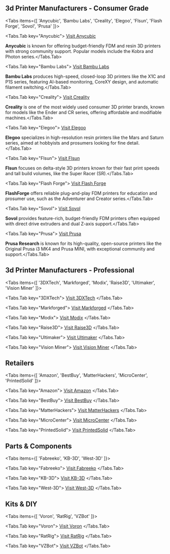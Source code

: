 ## 3d Printer Manufacturers - Consumer Grade


<Tabs items={[
  'Anycubic',
  'Bambu Labs',
  'Creality',
  'Elegoo',
  'Flsun',
  'Flash Forge',
  'Sovol',
  'Prusa'
]}>

<Tabs.Tab key="Anycubic">
[Visit Anycubic](URL_PLACEHOLDER)

**Anycubic** is known for offering budget-friendly FDM and resin 3D printers with strong community support. Popular models include the Kobra and Photon series.</Tabs.Tab>

<Tabs.Tab key="Bambu Labs">
[Visit Bambu Labs](URL_PLACEHOLDER)

**Bambu Labs** produces high-speed, closed-loop 3D printers like the X1C and P1S series, featuring AI-based monitoring, CoreXY design, and automatic filament switching.</Tabs.Tab>

<Tabs.Tab key="Creality">
[Visit Creality](URL_PLACEHOLDER)

**Creality** is one of the most widely used consumer 3D printer brands, known for models like the Ender and CR series, offering affordable and modifiable machines.</Tabs.Tab>

<Tabs.Tab key="Elegoo">
[Visit Elegoo](URL_PLACEHOLDER)

**Elegoo** specializes in high-resolution resin printers like the Mars and Saturn series, aimed at hobbyists and prosumers looking for fine detail.</Tabs.Tab>

<Tabs.Tab key="Flsun">
[Visit Flsun](URL_PLACEHOLDER)

**Flsun** focuses on delta-style 3D printers known for their fast print speeds and tall build volumes, like the Super Racer (SR).</Tabs.Tab>

<Tabs.Tab key="Flash Forge">
[Visit Flash Forge](URL_PLACEHOLDER)

**FlashForge** offers reliable plug-and-play FDM printers for education and prosumer use, such as the Adventurer and Creator series.</Tabs.Tab>

<Tabs.Tab key="Sovol">
[Visit Sovol](URL_PLACEHOLDER)

**Sovol** provides feature-rich, budget-friendly FDM printers often equipped with direct drive extruders and dual Z-axis support.</Tabs.Tab>

<Tabs.Tab key="Prusa">
[Visit Prusa](URL_PLACEHOLDER)

**Prusa Research** is known for its high-quality, open-source printers like the Original Prusa i3 MK4 and Prusa MINI, with exceptional community and support.</Tabs.Tab>

</Tabs>


## 3d Printer Manufacturers - Professional


<Tabs items={[
  '3DXTech',
  'Markforged',
  'Modix',
  'Raise3D',
  'Ultimaker',
  'Vision Miner'
]}>

<Tabs.Tab key="3DXTech">
[Visit 3DXTech](https://www.3dxtech.com/pages/3d-printer)
</Tabs.Tab>

<Tabs.Tab key="Markforged">
[Visit Markforged](https://markforged.com/3d-printers)
</Tabs.Tab>

<Tabs.Tab key="Modix">
[Visit Modix](https://www.modix3d.com/online-shop/)
</Tabs.Tab>

<Tabs.Tab key="Raise3D">
[Visit Raise3D](https://www.raise3d.com/3d-printers/)
</Tabs.Tab>

<Tabs.Tab key="Ultimaker">
[Visit Ultimaker](https://ultimaker.com/3d-printers/)
</Tabs.Tab>

<Tabs.Tab key="Vision Miner">
[Visit Vision Miner](https://visionminer.com/collections/3d-printers)
</Tabs.Tab>

</Tabs>


## Retailers


<Tabs items={[
  'Amazon',
  'BestBuy',
  'MatterHackers',
  'MicroCenter',
  'PrintedSolid'
]}>

<Tabs.Tab key="Amazon">
[Visit Amazon](https://www.amazon.com/s?k=3d+printers&crid=21J992NVZ5NP5&sprefix=3d+printers%2Caps%2C202&ref=nb_sb_noss_1)
</Tabs.Tab>

<Tabs.Tab key="BestBuy">
[Visit BestBuy](https://www.bestbuy.com/site/printers/3d-printers/pcmcat748300445257.c?id=pcmcat748300445257)
</Tabs.Tab>

<Tabs.Tab key="MatterHackers">
[Visit MatterHackers](https://www.matterhackers.com/store/c/3d-printers)
</Tabs.Tab>

<Tabs.Tab key="MicroCenter">
[Visit MicroCenter](https://www.microcenter.com/site/products/3d-printing.aspx)
</Tabs.Tab>

<Tabs.Tab key="PrintedSolid">
[Visit PrintedSolid](https://www.printedsolid.com/collections/3d-printers)
</Tabs.Tab>

</Tabs>


## Parts & Components


<Tabs items={[
  'Fabreeko',
  'KB-3D',
  'West-3D'
]}>

<Tabs.Tab key="Fabreeko">
[Visit Fabreeko](https://www.fabreeko.com/?srsltid=AfmBOor3UOWFJIHwrLps4U2Rsw9puWUwFpWSVC6mQ8fYIOahPiU1_lmk)
</Tabs.Tab>

<Tabs.Tab key="KB-3D">
[Visit KB-3D](https://kb-3d.com/store/)
</Tabs.Tab>

<Tabs.Tab key="West-3D">
[Visit West-3D](https://west3d.com/collections/voron-v2)
</Tabs.Tab>

</Tabs>


## Kits & DIY


<Tabs items={[
  'Voron',
  'RatRig',
  'VZBot'
]}>

<Tabs.Tab key="Voron">
[Visit Voron](https://vorondesign.com/)
</Tabs.Tab>

<Tabs.Tab key="RatRig">
[Visit RatRig](https://us.ratrig.com/)
</Tabs.Tab>

<Tabs.Tab key="VZBot">
[Visit VZBot](https://vzbot.org/)
</Tabs.Tab>

</Tabs>




